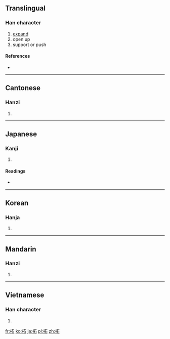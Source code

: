 {{also|拓}}
==Translingual==

===Han character===
{{Han char|rn=64|rad=手|as=05|sn=8|four=5106<sub>0</sub>|canj=手一口 (QMR)}}

# [[expand]]
# open up
# support or push

====References====
* {{Han ref|kx=0425.130|dkj=11958|dj=0774.020|hdz=31849.060|uh=62D3|ud=25299|bh=A9DD|bd=43485}}

----

==Cantonese==

===Hanzi===
{{yue-hanzi|jyut=|y=taap3, tok3}}

# {{defn|Cantonese|sort=手05}}

----

==Japanese==

===Kanji===
{{ja-kanji|grade=c|rs=手05}}

# {{defn|Japanese|sort=手05}}

====Readings====
* {{ja-readings|on=[[たく]] (taku), [[せき]] (seki)|kun=[[ひらく]] (hiraku), [[ひろう]] (hirou)}}

----

==Korean==

===Hanja===
{{ko-hanja|hangeul=[[척]], [[탁]]|eumhun=|rv=cheok, tak|mr=ch'ŏk, t'ak|y=chek, thak}}

# {{defn|Korean|sort=手05}}

----

==Mandarin==

===Hanzi===
{{cmn-hanzi|pin=[[tà]] ([[ta4]]), [[tuò]] ([[tuo4]]), [[zhí]] ([[zhi2]])|wg=t'a<sup>4</sup>, t'o<sup>4</sup>, chih<sup>2</sup>}}

# {{defn|Mandarin|sort=手05}}

----

==Vietnamese==

===Han character===
{{vi-hantu|[[thác]], [[đo]], [[đó]], [[đố]]|rs=手05}}

# {{defn|Vietnamese|sort=手05}}

[[fr:拓]]
[[ko:拓]]
[[ja:拓]]
[[pl:拓]]
[[zh:拓]]